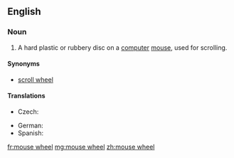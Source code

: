 ==English==
{{wikipedia|Scroll wheel}}
===Noun===
{{en-noun}}

# {{context|computing|lang=en}} A hard plastic or rubbery disc on a [[computer]] [[mouse]], used for scrolling.

====Synonyms====

* [[scroll wheel]]

====Translations====
{{trans-top|disc used for scrolling}}
* Czech: {{t|cs|skrolovací kolečko|n}}
{{trans-mid}}
* German: {{t|de|Mausrad|n}}
* Spanish: {{t|es|rueda del ratón}}
{{trans-bottom}}

[[fr:mouse wheel]]
[[mg:mouse wheel]]
[[zh:mouse wheel]]